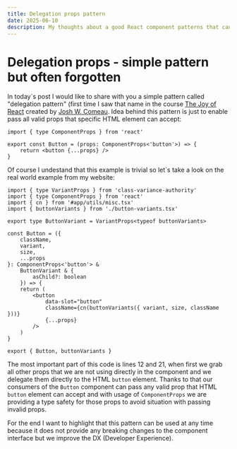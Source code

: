 ```yaml
---
title: Delegation props pattern
date: 2025-06-10
description: My thoughts about a good React component patterns that can be applied everywhere.
---
```


# Delegation props - simple pattern but often forgotten

In today`s post I would like to share with you a simple pattern called "delegation pattern" (first time I saw that name in the course [The Joy of React](https://www.joyofreact.com) created by [Josh W. Comeau](https://bsky.app/profile/joshwcomeau.com). Idea behind this pattern is just to enable pass all valid props that specific HTML element can accept:

```tsx showLineNumbers
import { type ComponentProps } from 'react'

export const Button = (props: ComponentProps<'button'>) => {
	return <button {...props} />
}
```

Of course I undestand that this example is trivial so let`s take a look on the real world example from my website:

```tsx showLineNumbers {12,21}#a {2,13}#b
import { type VariantProps } from 'class-variance-authority'
import { type ComponentProps } from 'react'
import { cn } from '#app/utils/misc.tsx'
import { buttonVariants } from './button-variants.tsx'

export type ButtonVariant = VariantProps<typeof buttonVariants>

const Button = ({
	className,
	variant,
	size,
	...props
}: ComponentProps<'button'> &
	ButtonVariant & {
		asChild?: boolean
	}) => {
	return (
		<button
			data-slot="button"
			className={cn(buttonVariants({ variant, size, className }))}
			{...props}
		/>
	)
}

export { Button, buttonVariants }
```

The most important part of this code is lines 12 and 21, when first we grab all other props that we are not using directly in the component and we delegate them directly to the HTML `button` element. Thanks to that our consumers of the `Button` component can pass any valid prop that HTML `button` element can accept and with usage of `ComponentProps` we are providing a type safety for those props to avoid situation with passing invalid props.

For the end I want to highlight that this pattern can be used at any time because it does not provide any breaking changes to the component interface but we improve the DX (Developer Experience).
